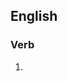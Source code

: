 ==English==

===Verb===
{{head|en|verb form}}

# {{present participle of|criminalize|lang=en|nocat=1}}